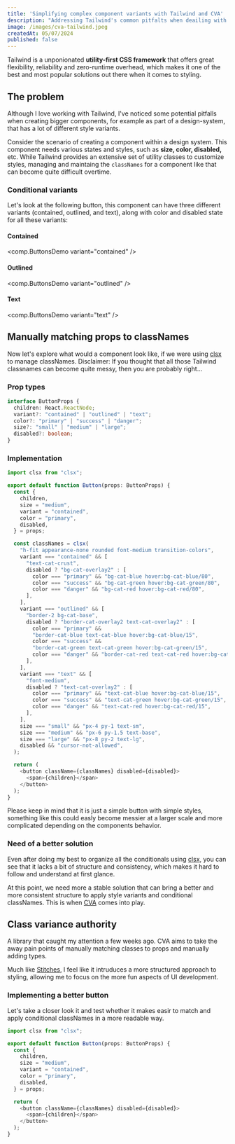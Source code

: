```yaml
---
title: 'Simplifying complex component variants with Tailwind and CVA'
description: "Addressing Tailwind's common pitfalts when deailing with different variants of one component using Class Variance Authority."
image: /images/cva-tailwind.jpeg
createdAt: 05/07/2024
published: false
---
```


Tailwind is a unponionated **utility-first CSS framework** that offers great
flexibility, reliability and zero-runtime overhead, which makes it one of the
best and most popular solutions out there when it comes to styling.

## The problem

Although I love working with Tailwind, I've noticed some potential pitfalls when
creating bigger components, for example as part of a design-system, that has a
lot of different style variants.

Consider the scenario of creating a component within a design system. This
component needs various states and styles, such as **size, color, disabled,**
etc. While Tailwind provides an extensive set of utility classes to customize
styles, managing and maintaing the `classNames` for a component like that can
become quite difficult overtime.

### Conditional variants

Let's look at the following button, this component can have three different
variants (contained, outlined, and text), along with color and disabled state
for all these variants:

#### Contained

<comp.ButtonsDemo variant="contained" />

#### Outlined

<comp.ButtonsDemo variant="outlined" />

#### Text

<comp.ButtonsDemo variant="text" />

## Manually matching props to classNames

Now let's explore what would a component look like, if we were using
[clsx](https://www.npmjs.com/package/clsx) to manage classNames. Disclaimer: If
you thought that all those Tailwind classnames can become quite messy, then you
are probably right...

### Prop types

```typescript
interface ButtonProps {
  children: React.ReactNode;
  variant?: "contained" | "outlined" | "text";
  color?: "primary" | "success" | "danger";
  size?: "small" | "medium" | "large";
  disabled?: boolean;
}
```

### Implementation

```typescript
import clsx from "clsx";

export default function Button(props: ButtonProps) {
  const {
    children,
    size = "medium",
    variant = "contained",
    color = "primary",
    disabled,
  } = props;

  const classNames = clsx(
    "h-fit appearance-none rounded font-medium transition-colors",
    variant === "contained" && [
      "text-cat-crust",
      disabled ? "bg-cat-overlay2" : [
        color === "primary" && "bg-cat-blue hover:bg-cat-blue/80",
        color === "success" && "bg-cat-green hover:bg-cat-green/80",
        color === "danger" && "bg-cat-red hover:bg-cat-red/80",
      ],
    ],
    variant === "outlined" && [
      "border-2 bg-cat-base",
      disabled ? "border-cat-overlay2 text-cat-overlay2" : [
        color === "primary" &&
        "border-cat-blue text-cat-blue hover:bg-cat-blue/15",
        color === "success" &&
        "border-cat-green text-cat-green hover:bg-cat-green/15",
        color === "danger" && "border-cat-red text-cat-red hover:bg-cat-red/15",
      ],
    ],
    variant === "text" && [
      "font-medium",
      disabled ? "text-cat-overlay2" : [
        color === "primary" && "text-cat-blue hover:bg-cat-blue/15",
        color === "success" && "text-cat-green hover:bg-cat-green/15",
        color === "danger" && "text-cat-red hover:bg-cat-red/15",
      ],
    ],
    size === "small" && "px-4 py-1 text-sm",
    size === "medium" && "px-6 py-1.5 text-base",
    size === "large" && "px-8 py-2 text-lg",
    disabled && "cursor-not-allowed",
  );

  return (
    <button className={classNames} disabled={disabled}>
      <span>{children}</span>
    </button>
  );
}
```

Please keep in mind that it is just a simple button with simple styles,
something like this could easly become messier at a larger scale and more
complicated depending on the components behavior.

### Need of a better solution

Even after doing my best to organize all the conditionals using
[clsx](https://www.npmjs.com/package/clsx), you can see that it lacks a bit of
structure and consistency, which makes it hard to follow and understand at first
glance.

At this point, we need more a stable solution that can bring a better and more
consistent structure to apply style variants and conditional classNames. This is
when [CVA](https://cva.style/) comes into play.

## Class variance authority

A library that caught my attention a few weeks ago. CVA aims to take the away
pain points of manually matching classes to props and manually adding types.

Much like [Stitches](https://stitches.dev/), I feel like it intruduces a more
structured approach to styling, allowing me to focus on the more fun aspects of
UI development.

### Implementing a better button

Let's take a closer look it and test whether it makes easir to match and apply
conditional classNames in a more readable way.

```typescript
import clsx from "clsx";

export default function Button(props: ButtonProps) {
  const {
    children,
    size = "medium",
    variant = "contained",
    color = "primary",
    disabled,
  } = props;

  return (
    <button className={classNames} disabled={disabled}>
      <span>{children}</span>
    </button>
  );
}
```
